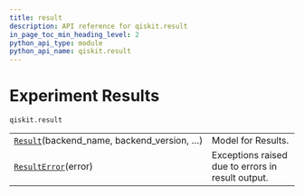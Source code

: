 ```yaml
---
title: result
description: API reference for qiskit.result
in_page_toc_min_heading_level: 2
python_api_type: module
python_api_name: qiskit.result
---
```


<span id="module-qiskit.result" />

<span id="qiskit-result" />

<span id="experiment-results-qiskit-result" />

# Experiment Results

`qiskit.result`

|                                                                                             |                                                   |
| ------------------------------------------------------------------------------------------- | ------------------------------------------------- |
| [`Result`](qiskit.result.Result "qiskit.result.Result")(backend\_name, backend\_version, …) | Model for Results.                                |
| [`ResultError`](qiskit.result.ResultError "qiskit.result.ResultError")(error)               | Exceptions raised due to errors in result output. |

